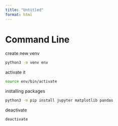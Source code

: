 ```yaml
---
title: "Untitled"
format: html
---
```


# Command Line

create new venv
```bash
python3 -m venv env
```

activate it
```bash
source env/bin/activate
```

installing packages
```bash
python3 -m pip install jupyter matplotlib pandas
```

deactivate
```bash
deactivate
```